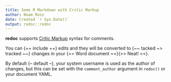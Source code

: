 ```yaml
---
title: Some R Markdown with Critic Markup
author: Noam Ross
date: Created `r Sys.Date()`
output: redoc::redoc
---
```


**redoc** supports [Critic Markup](http://criticmarkup.com/users-guide.php)
syntax for comments.  

You can {++ include ++} edits and they will be converted
to {~~ tacked ~> tracked ~~} changes in your {== Word document ==}{>> Neat! <<}.

By default {-- default --}, your system username is used as the author of
changes, but this can be set with the `comment_author` argument in `redoc()`
or your document YAML.
